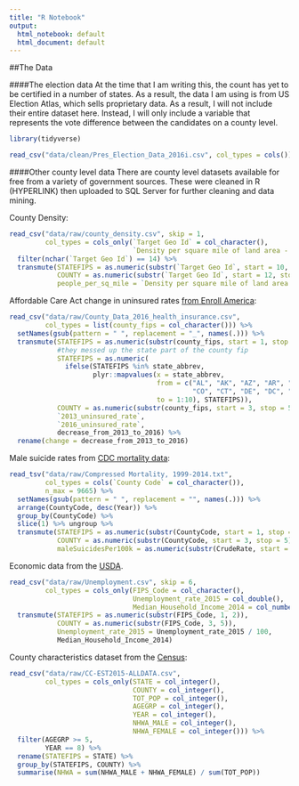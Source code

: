 ```yaml
---
title: "R Notebook"
output:
  html_notebook: default
  html_document: default
---
```


##The Data

####The election data
At the time that I am writing this, the count has yet to be certified in a number of states. As a result, the data I am using is from US Election Atlas, which sells proprietary data. As a result, I will not include their entire dataset here. Instead, I will only include a variable that represents the vote difference between the candidates on a county level.
```r
library(tidyverse)
```

```r
read_csv("data/clean/Pres_Election_Data_2016i.csv", col_types = cols())
```

####Other county level data
There are county level datasets available for free from a variety of government sources. These were cleaned in R (HYPERLINK) then uploaded to SQL Server for further cleaning and data mining.

County Density:
```r
read_csv("data/raw/county_density.csv", skip = 1, 
         col_types = cols_only(`Target Geo Id` = col_character(),
                               `Density per square mile of land area - Population` = col_double())) %>% 
  filter(nchar(`Target Geo Id`) == 14) %>% 
  transmute(STATEFIPS = as.numeric(substr(`Target Geo Id`, start = 10, stop = 11)),
            COUNTY = as.numeric(substr(`Target Geo Id`, start = 12, stop = 14)),
            people_per_sq_mile = `Density per square mile of land area - Population`)
```


Affordable Care Act change in uninsured rates [from Enroll America](https://www.enrollamerica.org/research-maps/maps/changes-in-uninsured-rates-by-county/):
```r
read_csv("data/raw/County_Data_2016_health_insurance.csv",
         col_types = list(county_fips = col_character())) %>% 
  setNames(gsub(pattern = " ", replacement = "_", names(.))) %>% 
  transmute(STATEFIPS = as.numeric(substr(county_fips, start = 1, stop = 2)),
            #they messed up the state part of the county fip
            STATEFIPS = as.numeric(
              ifelse(STATEFIPS %in% state_abbrev, 
                     plyr::mapvalues(x = state_abbrev, 
                                     from = c("AL", "AK", "AZ", "AR", "CA",
                                              "CO", "CT", "DE", "DC", "FL"), 
                                     to = 1:10), STATEFIPS)),
            COUNTY = as.numeric(substr(county_fips, start = 3, stop = 5)),
            `2013_uninsured_rate`,
            `2016_uninsured_rate`,
            decrease_from_2013_to_2016) %>% 
  rename(change = decrease_from_2013_to_2016)
```

Male suicide rates from [CDC mortality data](https://wonder.cdc.gov/cmf-ICD10.html):
```r
read_tsv("data/raw/Compressed Mortality, 1999-2014.txt",
         col_types = cols(`County Code` = col_character()),
         n_max = 9665) %>%
  setNames(gsub(pattern = " ", replacement = "", names(.))) %>% 
  arrange(CountyCode, desc(Year)) %>% 
  group_by(CountyCode) %>% 
  slice(1) %>% ungroup %>% 
  transmute(STATEFIPS = as.numeric(substr(CountyCode, start = 1, stop = 2)),
            COUNTY = as.numeric(substr(CountyCode, start = 3, stop = 5)),
            maleSuicidesPer100k = as.numeric(substr(CrudeRate, start = 1, stop = 4)) / 100)
```

Economic data from the [USDA](https://www.ers.usda.gov/topics/rural-economy-population/rural-classifications.aspx).
```r
read_csv("data/raw/Unemployment.csv", skip = 6, 
         col_types = cols_only(FIPS_Code = col_character(),
                               Unemployment_rate_2015 = col_double(),
                               Median_Household_Income_2014 = col_number())) %>% 
  transmute(STATEFIPS = as.numeric(substr(FIPS_Code, 1, 2)),
            COUNTY = as.numeric(substr(FIPS_Code, 3, 5)),
            Unemployment_rate_2015 = Unemployment_rate_2015 / 100,
            Median_Household_Income_2014)
```


County characteristics dataset from the [Census](https://www.census.gov/popest/data/counties/asrh/2015/CC-EST2015-ALLDATA.html):
```r
read_csv("data/raw/CC-EST2015-ALLDATA.csv",
         col_types = cols_only(STATE = col_integer(),
                               COUNTY = col_integer(),
                               TOT_POP = col_integer(),
                               AGEGRP = col_integer(),
                               YEAR = col_integer(),
                               NHWA_MALE = col_integer(),
                               NHWA_FEMALE = col_integer())) %>% 
  filter(AGEGRP >= 5,
         YEAR == 8) %>% 
  rename(STATEFIPS = STATE) %>%
  group_by(STATEFIPS, COUNTY) %>% 
  summarise(NHWA = sum(NHWA_MALE + NHWA_FEMALE) / sum(TOT_POP))
```

```r

```

